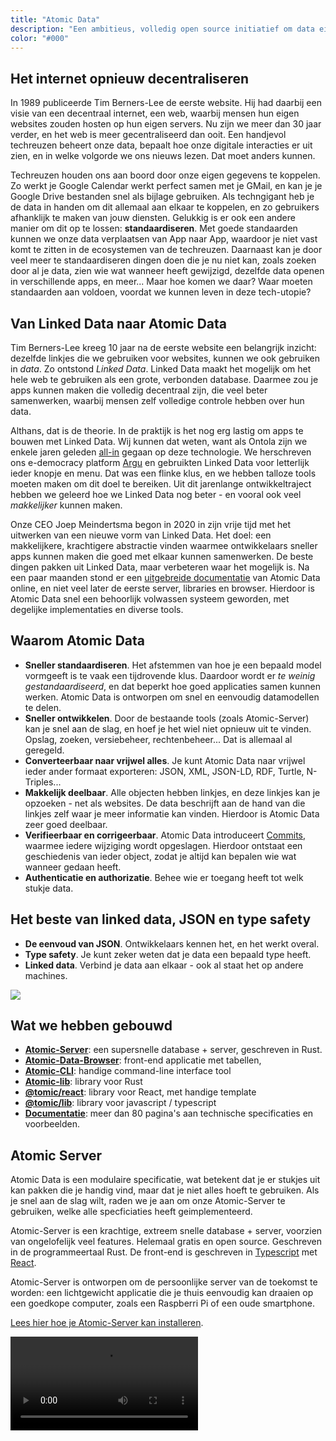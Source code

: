 ```yaml
---
title: "Atomic Data"
description: "Een ambitieus, volledig open source initiatief om data eigenaarschap te vergroten en apps beter samen te laten werken."
color: "#000"
---
```


## Het internet opnieuw decentraliseren

In 1989 publiceerde Tim Berners-Lee de eerste website.
Hij had daarbij een visie van een decentraal internet, een web, waarbij mensen hun eigen websites zouden hosten op hun eigen servers.
Nu zijn we meer dan 30 jaar verder, en het web is meer gecentraliseerd dan ooit.
Een handjevol techreuzen beheert onze data, bepaalt hoe onze digitale interacties er uit zien, en in welke volgorde we ons nieuws lezen.
Dat moet anders kunnen.

Techreuzen houden ons aan boord door onze eigen gegevens te koppelen.
Zo werkt je Google Calendar werkt perfect samen met je GMail, en kan je je Google Drive bestanden snel als bijlage gebruiken.
Als techngigant heb je de data in handen om dit allemaal aan elkaar te koppelen, en zo gebruikers afhanklijk te maken van jouw diensten.
Gelukkig is er ook een andere manier om dit op te lossen: **standaardiseren**.
Met goede standaarden kunnen we onze data verplaatsen van App naar App, waardoor je niet vast komt te zitten in de ecosystemen van de techreuzen.
Daarnaast kan je door veel meer te standaardiseren dingen doen die je nu niet kan, zoals zoeken door al je data, zien wie wat wanneer heeft gewijzigd, dezelfde data openen in verschillende apps, en meer...
Maar hoe komen we daar?
Waar moeten standaarden aan voldoen, voordat we kunnen leven in deze tech-utopie?

## Van Linked Data naar Atomic Data

Tim Berners-Lee kreeg 10 jaar na de eerste website een belangrijk inzicht: dezelfde linkjes die we gebruiken voor websites, kunnen we ook gebruiken in _data_.
Zo ontstond _Linked Data_.
Linked Data maakt het mogelijk om het hele web te gebruiken als een grote, verbonden database.
Daarmee zou je apps kunnen maken die volledig decentraal zijn, die veel beter samenwerken, waarbij mensen zelf volledige controle hebben over hun data.

Althans, dat is de theorie.
In de praktijk is het nog erg lastig om apps te bouwen met Linked Data.
Wij kunnen dat weten, want als Ontola zijn we enkele jaren geleden [all-in](/blog/full-stack-linked-data) gegaan op deze technologie.
We herschreven ons e-democracy platform [Argu](https://argu.co) en gebruikten Linked Data voor letterlijk ieder knopje en menu.
Dat was een flinke klus, en we hebben talloze tools moeten maken om dit doel te bereiken.
Uit dit jarenlange ontwikkeltraject hebben we geleerd hoe we Linked Data nog beter - en vooral ook veel _makkelijker_ kunnen maken.

Onze CEO Joep Meindertsma begon in 2020 in zijn vrije tijd met het uitwerken van een nieuwe vorm van Linked Data.
Het doel: een makkelijkere, krachtigere abstractie vinden waarmee ontwikkelaars sneller apps kunnen maken die goed met elkaar kunnen samenwerken.
De beste dingen pakken uit Linked Data, maar verbeteren waar het mogelijk is.
Na een paar maanden stond er een [uitgebreide documentatie](https://docs.atomicdata.dev/) van Atomic Data online, en niet veel later de eerste server, libraries en browser.
Hierdoor is Atomic Data snel een behoorlijk volwassen systeem geworden, met degelijke implementaties en diverse tools.

## Waarom Atomic Data

- **Sneller standaardiseren**. Het afstemmen van hoe je een bepaald model vormgeeft is te vaak een tijdrovende klus. Daardoor wordt er _te weinig gestandaardiseerd_, en dat beperkt hoe goed applicaties samen kunnen werken. Atomic Data is ontworpen om snel en eenvoudig datamodellen te delen.
- **Sneller ontwikkelen**. Door de bestaande tools (zoals Atomic-Server) kan je snel aan de slag, en hoef je het wiel niet opnieuw uit te vinden. Opslag, zoeken, versiebeheer, rechtenbeheer... Dat is allemaal al geregeld.
- **Converteerbaar naar vrijwel alles**. Je kunt Atomic Data naar vrijwel ieder ander formaat exporteren: JSON, XML, JSON-LD, RDF, Turtle, N-Triples...
- **Makkelijk deelbaar**. Alle objecten hebben linkjes, en deze linkjes kan je opzoeken - net als websites. De data beschrijft aan de hand van die linkjes zelf waar je meer informatie kan vinden. Hierdoor is Atomic Data zeer goed deelbaar.
- **Verifieerbaar en corrigeerbaar**. Atomic Data introduceert [Commits](https://docs.atomicdata.dev/commits/intro.html), waarmee iedere wijziging wordt opgeslagen. Hierdoor ontstaat een geschiedenis van ieder object, zodat je altijd kan bepalen wie wat wanneer gedaan heeft.
- **Authenticatie en authorizatie**. Behee wie er toegang heeft tot welk stukje data.

## Het beste van linked data, JSON en type safety

- **De eenvoud van JSON**. Ontwikkelaars kennen het, en het werkt overal.
- **Type safety**. Je kunt zeker weten dat je data een bepaald type heeft.
- **Linked data**. Verbind je data aan elkaar - ook al staat het op andere machines.

<img src="/images/cases/atomic_venn.svg" />

## Wat we hebben gebouwd

- [**Atomic-Server**](https://crates.io/crates/atomic-server): een supersnelle database + server, geschreven in Rust.
- [**Atomic-Data-Browser**](https://github.com/joepio/atomic-data-browser): front-end applicatie met tabellen,
- [**Atomic-CLI**](https://crates.io/crates/atomic-cli): handige command-line interface tool
- [**Atomic-lib**](https://crates.io/crates/atomic_lib): library voor Rust
- [**@tomic/react**](https://www.npmjs.com/package/@tomic/react): library voor React, met handige template
- [**@tomic/lib**](https://www.npmjs.com/package/@tomic/lib): library voor javascript / typescript
- [**Documentatie**](https://docs.atomicdata.dev/): meer dan 80 pagina's aan technische specificaties en voorbeelden.

## Atomic Server

Atomic Data is een modulaire specificatie, wat betekent dat je er stukjes uit kan pakken die je handig vind, maar dat je niet alles hoeft te gebruiken.
Als je snel aan de slag wilt, raden we je aan om onze Atomic-Server te gebruiken, welke alle specficiaties heeft geimplementeerd.

Atomic-Server is een krachtige, extreem snelle database + server, voorzien van ongelofelijk veel features.
Helemaal gratis en open source.
Geschreven in de programmeertaal Rust.
De front-end is geschreven in [Typescript](/nl/tech/typescript) met [React](/nl/tech/react).

Atomic-Server is ontworpen om de persoonlijke server van de toekomst te worden: een lichtgewicht applicatie die je thuis eenvoudig kan draaien op een goedkope computer, zoals een Raspberri Pi of een oude smartphone.

[Lees hier hoe je Atomic-Server kan installeren](https://github.com/joepio/atomic-data-rust/).

<video controls src="https://user-images.githubusercontent.com/2183313/139728539-d69b899f-6f9b-44cb-a1b7-bbab68beac0c.mp4"/>
